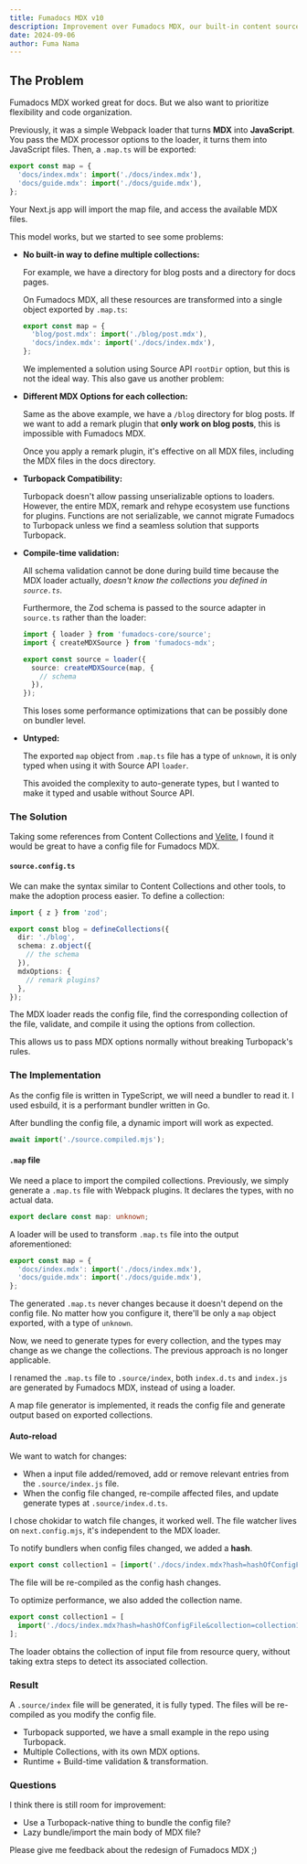 ```yaml
---
title: Fumadocs MDX v10
description: Improvement over Fumadocs MDX, our built-in content source.
date: 2024-09-06
author: Fuma Nama
---
```


## The Problem

Fumadocs MDX worked great for docs. But we also want to prioritize flexibility and code organization.

Previously, it was a simple Webpack loader that turns **MDX** into **JavaScript**.
You pass the MDX processor options to the loader, it turns them into JavaScript files.
Then, a `.map.ts` will be exported:

```ts
export const map = {
  'docs/index.mdx': import('./docs/index.mdx'),
  'docs/guide.mdx': import('./docs/guide.mdx'),
};
```

Your Next.js app will import the map file, and access the available MDX files.

This model works, but we started to see some problems:

- **No built-in way to define multiple collections:**

  For example, we have a directory for blog posts and a directory for docs pages.

  On Fumadocs MDX, all these resources are transformed into a single object exported by `.map.ts`:

  ```ts
  export const map = {
    'blog/post.mdx': import('./blog/post.mdx'),
    'docs/index.mdx': import('./docs/index.mdx'),
  };
  ```

  We implemented a solution using Source API `rootDir` option, but this is not the ideal way.
  This also gave us another problem:

- **Different MDX Options for each collection:**

  Same as the above example, we have a `/blog` directory for blog posts.
  If we want to add a remark plugin that **only work on blog posts**, this is impossible with Fumadocs MDX.

  Once you apply a remark plugin, it's effective on all MDX files, including the MDX files in the docs directory.

- **Turbopack Compatibility:**

  Turbopack doesn't allow passing unserializable options to loaders.
  However, the entire MDX, remark and rehype ecosystem use functions for plugins.
  Functions are not serializable, we cannot migrate Fumadocs to Turbopack unless we find a seamless solution that supports Turbopack.

- **Compile-time validation:**

  All schema validation cannot be done during build time because the MDX loader actually, _doesn't know the collections you defined in `source.ts`._

  Furthermore, the Zod schema is passed to the source adapter in `source.ts` rather than the loader:

  ```ts
  import { loader } from 'fumadocs-core/source';
  import { createMDXSource } from 'fumadocs-mdx';

  export const source = loader({
    source: createMDXSource(map, {
      // schema
    }),
  });
  ```

  This loses some performance optimizations that can be possibly done on bundler level.

- **Untyped:**

  The exported `map` object from `.map.ts` file has a type of `unknown`, it is only typed when using it with Source API `loader`.

  This avoided the complexity to auto-generate types, but I wanted to make it typed and usable without Source API.

### The Solution

Taking some references from Content Collections and [Velite](https://velite.js.org), I found it would be great to have a config file for Fumadocs MDX.

#### `source.config.ts`

We can make the syntax similar to Content Collections and other tools, to make the adoption process easier.
To define a collection:

```ts
import { z } from 'zod';

export const blog = defineCollections({
  dir: './blog',
  schema: z.object({
    // the schema
  }),
  mdxOptions: {
    // remark plugins?
  },
});
```

The MDX loader reads the config file, find the corresponding collection of the file, validate, and compile it using the options from collection.

This allows us to pass MDX options normally without breaking Turbopack's rules.

### The Implementation

As the config file is written in TypeScript, we will need a bundler to read it.
I used esbuild, it is a performant bundler written in Go.

After bundling the config file, a dynamic import will work as expected.

```js
await import('./source.compiled.mjs');
```

#### `.map` file

We need a place to import the compiled collections.
Previously, we simply generate a `.map.ts` file with Webpack plugins.
It declares the types, with no actual data.

```ts
export declare const map: unknown;
```

A loader will be used to transform `.map.ts` file into the output aforementioned:

```ts
export const map = {
  'docs/index.mdx': import('./docs/index.mdx'),
  'docs/guide.mdx': import('./docs/guide.mdx'),
};
```

The generated `.map.ts` never changes because it doesn't depend on the config file.
No matter how you configure it, there'll be only a `map` object exported, with a type of `unknown`.

Now, we need to generate types for every collection, and the types may change as we change the collections.
The previous approach is no longer applicable.

I renamed the `.map.ts` file to `.source/index`, both `index.d.ts` and `index.js` are generated by Fumadocs MDX, instead of using a loader.

A map file generator is implemented, it reads the config file and generate output based on exported collections.

#### Auto-reload

We want to watch for changes:

- When a input file added/removed, add or remove relevant entries from the `.source/index.js` file.
- When the config file changed, re-compile affected files, and update generate types at `.source/index.d.ts`.

I chose chokidar to watch file changes, it worked well.
The file watcher lives on `next.config.mjs`, it's independent to the MDX loader.

To notify bundlers when config files changed, we added a **hash**.

```ts
export const collection1 = [import('./docs/index.mdx?hash=hashOfConfigFile')];
```

The file will be re-compiled as the config hash changes.

To optimize performance, we also added the collection name.

```ts
export const collection1 = [
  import('./docs/index.mdx?hash=hashOfConfigFile&collection=collection1'),
];
```

The loader obtains the collection of input file from resource query, without taking extra steps to detect its associated collection.

### Result

A `.source/index` file will be generated, it is fully typed.
The files will be re-compiled as you modify the config file.

- Turbopack supported, we have a small example in the repo using Turbopack.
- Multiple Collections, with its own MDX options.
- Runtime + Build-time validation & transformation.

### Questions

I think there is still room for improvement:

- Use a Turbopack-native thing to bundle the config file?
- Lazy bundle/import the main body of MDX file?

Please give me feedback about the redesign of Fumadocs MDX ;)
